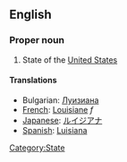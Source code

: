 ==English==

===Proper noun===

# State of the [[United States]]

====Translations====

*Bulgarian: [[Луизиана]]
*[[French]]: [[Louisiane]] ''f''
*[[Japanese]]: [[ルイジアナ]] 
*[[Spanish]]: [[Luisiana]]
[[Category:State]]